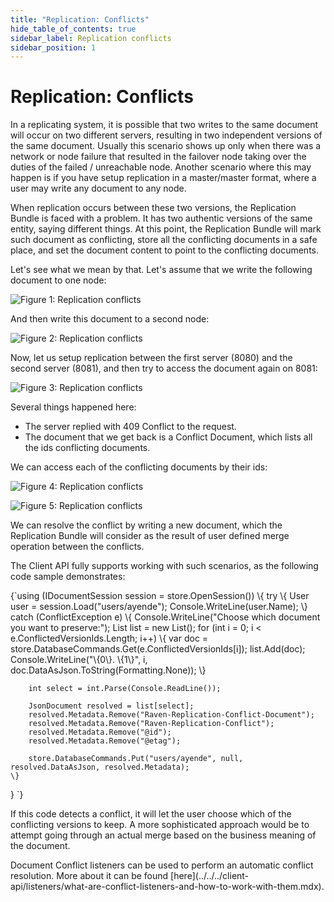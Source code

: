 ```yaml
---
title: "Replication: Conflicts"
hide_table_of_contents: true
sidebar_label: Replication conflicts
sidebar_position: 1
---
```



# Replication: Conflicts

In a replicating system, it is possible that two writes to the same document will occur on two different servers, resulting in two independent versions of the same document. Usually this scenario shows up only when there was a network or node failure that resulted in the failover node taking over the duties of the failed / unreachable node. Another scenario where this may happen is if you have setup replication in a master/master format, where a user may write any document to any node.

When replication occurs between these two versions, the Replication Bundle is faced with a problem. It has two authentic versions of the same entity, saying different things. At this point, the Replication Bundle will mark such document as conflicting, store all the conflicting documents in a safe place, and set the document content to point to the conflicting documents.

Let's see what we mean by that. Let's assume that we write the following document to one node:

![Figure 1: Replication conflicts](./assets/replication_conflicts_docs.png)

And then write this document to a second node:

![Figure 2: Replication conflicts](./assets/replication_conflicts_docs_2.png)

Now, let us setup replication between the first server (8080) and the second server (8081), and then try to access the document again on 8081:

![Figure 3: Replication conflicts](./assets/replication_conflicts_docs_3.png)

Several things happened here:

* The server replied with 409 Conflict to the request.
* The document that we get back is a Conflict Document, which lists all the ids conflicting documents.

We can access each of the conflicting documents by their ids:

![Figure 4: Replication conflicts](./assets/replication_conflicts_docs_4.png)

![Figure 5: Replication conflicts](./assets/replication_conflicts_docs_5.png)

We can resolve the conflict by writing a new document, which the Replication Bundle will consider as the result of user defined merge operation between the conflicts.

The Client API fully supports working with such scenarios, as the following code sample demonstrates:

<TabItem value="replicationconflicts1" label="replicationconflicts1">
<CodeBlock language="csharp">
{`using (IDocumentSession session = store.OpenSession())
\{
	try
	\{
		User user = session.Load<User>("users/ayende");
		Console.WriteLine(user.Name);
	\}
	catch (ConflictException e)
	\{
		Console.WriteLine("Choose which document you want to preserve:");
		List<JsonDocument> list = new List<JsonDocument>();
		for (int i = 0; i < e.ConflictedVersionIds.Length; i++)
		\{
			var doc = store.DatabaseCommands.Get(e.ConflictedVersionIds[i]);
			list.Add(doc);
			Console.WriteLine("\{0\}. \{1\}", i, doc.DataAsJson.ToString(Formatting.None));
		\}

		int select = int.Parse(Console.ReadLine());

		JsonDocument resolved = list[select];
		resolved.Metadata.Remove("Raven-Replication-Conflict-Document");
		resolved.Metadata.Remove("Raven-Replication-Conflict");
		resolved.Metadata.Remove("@id");
		resolved.Metadata.Remove("@etag");

		store.DatabaseCommands.Put("users/ayende", null, resolved.DataAsJson, resolved.Metadata);
	\}
\}
`}
</CodeBlock>
</TabItem>

If this code detects a conflict, it will let the user choose which of the conflicting versions to keep. A more sophisticated approach would be to attempt going through an actual merge based on the business meaning of the document.

<Admonition type="note" title="Note">
Document Conflict listeners can be used to perform an automatic conflict resolution. More about it can be found [here](../../../client-api/listeners/what-are-conflict-listeners-and-how-to-work-with-them.mdx).
</Admonition>

